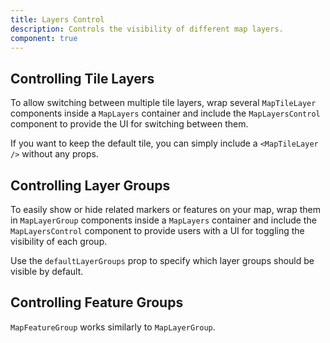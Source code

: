 ```yaml
---
title: Layers Control
description: Controls the visibility of different map layers.
component: true
---
```


<ComponentPreview
    name="map-with-layers-control"
    description="A map with layers control"
/>

## Controlling Tile Layers

To allow switching between multiple tile layers, wrap several `MapTileLayer` components inside a `MapLayers` container and include the `MapLayersControl` component to provide the UI for switching between them.

If you want to keep the default tile, you can simply include a `<MapTileLayer />` without any props.

<ComponentPreview
    name="map-with-tile-layers-control"
    description="A map with tile layers control"
/>

## Controlling Layer Groups

To easily show or hide related markers or features on your map, wrap them in `MapLayerGroup` components inside a `MapLayers` container and include the `MapLayersControl` component to provide users with a UI for toggling the visibility of each group.

Use the `defaultLayerGroups` prop to specify which layer groups should be visible by default.

<ComponentPreview
    name="map-with-layer-groups-control"
    description="A map with layer groups control"
/>

## Controlling Feature Groups

`MapFeatureGroup` works similarly to `MapLayerGroup`.

<ComponentPreview
    name="map-with-feature-groups-control"
    description="A map with feature groups control"
/>
